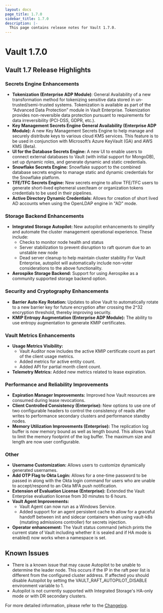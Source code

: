 ```yaml
---
layout: docs
page_title: 1.7.0
sidebar_title: 1.7.0
description: |-
  This page contains release notes for Vault 1.7.0.
---
```


# Vault 1.7.0

## Vault 1.7 Release Highlights

### Secrets Engine Enhancements

- **Tokenization (Enterprise ADP Module)**: General Availability of a new transformation method for tokenizing sensitive data stored in un-trusted/semi-trusted systems. Tokenization is available as part of the “Advanced Data Protection” module in Vault Enterprise.  Tokenization provides non-reversible data protection pursuant to requirements for data irreversibility (PCI-DSS, GDPR, etc.). 
- **Key Management Secrets Engine General Availability (Enterprise ADP Module):** A new Key Management Secrets Engine to help manage and securely distribute keys to various cloud KMS services. This feature is to be used in conjunction with Microsoft’s Azure KeyVault (GA) and AWS KMS (Beta).
- **UI for the Database Secrets Engine:** A new UI to enable users to connect external databases to Vault (with initial support for MongoDB), set up dynamic roles, and generate dynamic and static credentials. 
- **Snowflake Secrets Engine:** Snowflake support to the combined database secrets engine to manage static and dynamic credentials for the Snowflake platform.
- **TFE/TFC Secrets Engine:** New secrets engine to allow TFE/TFC users to generate short-lived ephemeral user/team or organization tokens credentials to be used in their pipelines.
- **Active Directory Dynamic Credentials:** Allows for creation of short lived AD accounts when using the OpenLDAP engine in "AD" mode.

### Storage Backend Enhancements

- **Integrated Storage Autopilot:** New autopilot enhancements to simplify and automate the cluster management operational experience. These include: 
  - Checks to monitor node health and status
  - Server stabilization to prevent disruption to raft quorum due to an unstable new node 
  - Dead server cleanup to help maintain cluster stability 
  For Vault Enterprise, autopilot will automatically include non-voter considerations to the above functionality.
- **Aerospike Storage Backend:** Support for using Aerospike as a community supported storage backend option.

### Security and Cryptography Enhancements

- **Barrier Auto Key Rotation:** Updates to allow Vault to automatically rotate to a new barrier key for future encryption after crossing the 2^32 encryption threshold, thereby improving security.
- **KMIP Entropy Augmentation (Enterprise ADP Module):** The ability to use entropy augmentation to generate KMIP certificates.

### Vault Metrics Enhancements

- **Usage Metrics Visibility:** 
  - Vault Auditor now includes the active KMIP certificate count as part of the client usage metrics.
  - Added metrics for active entity count.
  - Added API for partial month client count.  
- **Telemetry Metrics:** Added new metrics related to lease expiration.

### Performance and Reliability Improvements

- **Expiration Manager Improvements:** Improved how Vault resources are consumed during lease revocations.
- **Client Controlled Consistency (Enterprise):** New options to use one of two configurable headers to control the consistency of reads after writes to performance secondary clusters and performance standby nodes.
- **Memory Utilization Improvements (Enterprise):** The replication log buffer is now memory bound as well as length bound. This allows Vault to limit the memory footprint of the log buffer. The maximum size and length are now user configurable.

### Other

- **Username Customization:** Allows users to customize dynamically generated usernames.
- **Add OTP Flag to Okta Login:** Allows for a one-time password to be passed in along with the Okta login command for users who are unable to accept/respond to an Okta MFA push notification.
- **Extension of Evaluation License (Enterprise):** Extended the Vault Enterprise evaluation license from 30 minutes to 6 hours. 
- **Vault Agent Improvements:** 
  - Vault Agent can now run as a Windows Service.
  - Added support for an agent persistent cache to allow for a graceful handoff between init and sidecar containers when using vault-k8s (mutating admissions controller) for secrets injection.
- **Operator enhancement:** The Vault status command (which prints the current state of Vault including whether it is sealed and if HA mode is enabled) now works when a namespace is set. 

## Known Issues

- There is a known issue that may cause Autopilot to be unable to determine the leader node. This occurs if the IP in the raft peer list is different from the configured cluster address. If affected you should disable Autopilot by setting the VAULT_RAFT_AUTOPILOT_DISABLE environment variable to 1.
- Autopilot is not currently supported with Integrated Storage's HA-only mode or with DR secondary clusters. 

For more detailed information, please refer to the [Changelog](https://github.com/hashicorp/vault/blob/master/CHANGELOG.md#170).
